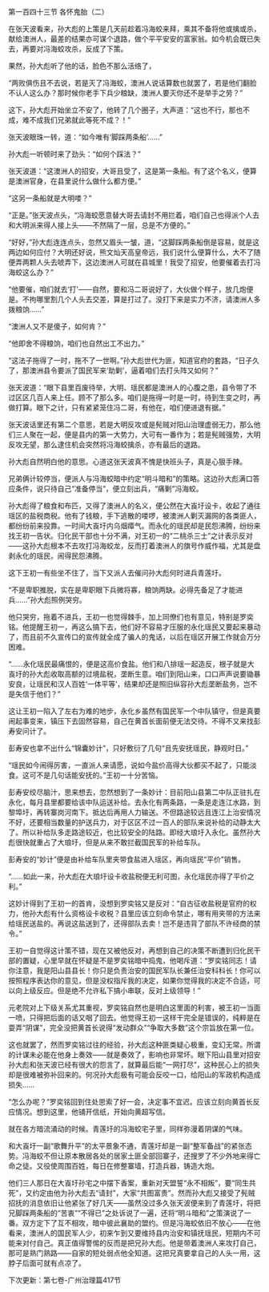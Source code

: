 

第一百四十三节 各怀鬼胎（二）

在张天波看来，孙大彪的上策是几天前趁着冯海蛟来拜，乘其不备将他或擒或杀，献给澳洲人，最差的结果亦可谋个退路，做个平平安安的富家翁。如今机会既已失去，再要对冯海蛟攻杀，反成了下策。

果然，孙大彪听了他的话，脸色不那么活络了，

“两败俱伤且不去说，若是灭了冯海蛟，澳洲人说话算数也就罢了，若是他们翻脸不认人这么办？那时候你老手下兵少粮缺，澳洲人要灭你还不是举手之劳？”

这下，孙大彪开始坐立不安了，他转了几个圈子，大声道：“这也不行，那也不成，难不成我们兄弟就此等死不成？！”

张天波眼珠一转，道：“如今唯有‘脚踩两条船’……”

孙大彪一听顿时来了劲头：“如何个踩法？”

张天波道：“这澳洲人的招安，大哥且受了，这是第一条船。有了这个名义，便算是澳洲官身，在县里说什么做什么都方便。”

“这另一条船就是大明喽？”

“正是。”张天波点头，“冯海蛟愿意替大哥去请封不用拦着，咱们自己也得派个人去和大明派来得人接上头――不然隔了一层，总是不方便的。”

“好好，”孙大彪连连点头，忽然又眉头一皱，道，“这脚踩两条船倒是容易，就是这两边如何应付？大明还好说，熊文灿天高皇帝远，我们说什么便算什么，大不了随便弄两颗人头去唬弄下，这边澳洲人可就在县城里！我受了招安，他要催着去打冯海蛟这么办？”

“他要催，咱们就去‘打’――自然，要和冯二哥说好了，大伙做个样子，放几炮便是。不拘哪里割几个人头去交差，算是打过了。没打下来是实力不济，请澳洲人多拨粮饷……”

“澳洲人又不是傻子，如何肯？”

“他即舍不得粮饷，咱们也自然出工不出力。”

“这法子拖得了一时，拖不了一世啊。”孙大彪世代为匪，知道官府的套路，“日子久了，那澳洲县令要派了国民军来‘助剿’，逼着咱们去打头阵又如何？”

张天波道：“眼下县里百废待举，大明、瑶民都是澳洲人的心腹之患，县令带了不过区区几百人来上任。顾不了那么多。咱们是拖得一时是一时，待到生变之时，再做打算。眼下之计，只有紧紧笼住冯二哥，有他在，咱们便进退有据。”

张天波话里还有第二个意思，若是大明反攻或是髡贼对阳山治理虚弱无力，那么他们三人聚在一起，便是县内的第一大势力，大可有一番作为；若是髡贼强势，大明反攻无望，那么逮住机会突然将冯海蛟擒杀，亦有最后的退路。

孙大彪自然明白他的意思。心道这张天波真不愧是快班头子，真是心狠手辣。

兄弟俩计较停当，便派人与冯海蛟暗中约定“明斗暗和”的策略。这边孙大彪满口答应条件，说只待自己“准备停当”，便立刻出兵，“痛剿”冯海蛟。

孙大彪得了粮食和布匹，又得了澳洲人的名义，便公然在大崀圩设卡，收起了通往瑶区的盐税商税。他有了钱粮，手下逃散的喽啰，被澳洲人剿灭漏网的各类匪人，都纷纷前来投靠。一时间大崀圩内乌烟瘴气。而永化的瑶民却是民怨沸腾，纷纷来找王初一告状。归化民干部也十分不满，对王初一的“二桃杀三士”之计表示反对――这孙大彪根本不去攻打冯海蛟龙，反而打着澳洲人的旗号作威作福，尤其是盘剥永化的瑶民，闹得民怨沸腾。

这下王初一有些坐不住了，当下又派人去催问孙大彪何时进兵青莲圩。

“不是卑职推脱，实在是卑职眼下兵微将寡，粮饷两缺。必得先备足了才能进兵……”孙大彪照例哭穷。

他只哭穷，拖着不进兵，王初一也觉得棘手，加上同僚们也有意见，特别是罗奕铭。他提醒王初一，再这么搞下去，他们好不容易才压服的永化瑶民又要起来暴动了，而且前不久宣传口的宣传就全成了骗人的鬼话，以后在瑶区开展工作就会万分困难。

“……永化瑶民最痛恨的，便是这高价食盐。他们和八排瑶一起造反，根子就是大崀圩的孙大彪收取高额的过境盐税，垄断生意。咱们到阳山来，口口声声说要锄暴安良，让瑶民和汉人百姓‘一体平等’，结果却还是照旧纵容孙大彪垄断盐务，岂不是失信于他们？”

这让王初一陷入了左右为难的地步，永化乡虽然有国民军一个中队镇守，但是真要闹起事变来，镇压下去固然容易，自己在黄首长面前便无法交待。不得不又来找彭寿安问计了。

彭寿安也拿不出什么“锦囊妙计”，只好敷衍了几句“且先安抚瑶民，静观时日。”

“瑶民如今闹得厉害，一直派人来请愿，说如今盐价高得大伙都买不起了，只能淡食。这可不是几句话能安抚的。”王初一十分苦恼。

彭寿安绞尽脑汁，思来想去，忽然想到了一条妙计：目前阳山县第二中队正驻扎在永化，每月县里都要给该中队运送补给。去永化有两条路，一条是走连江水路，到黎埠圩，再转寨岗河南下。抵达后再用人力输送。不但路途较远且连江上治安情况不好，还要相当数量的护送兵力，对于区区不过一百人的部队来说补给的动静太大了。所以补给队多走路途较近，也比较安全的陆路。即经大琅圩入永化。虽然孙大彪很快就重占了大琅圩，但是从来不敢拦截国民军的补给车队。

彭寿安的“妙计”便是由补给车队里夹带食盐进入瑶区，再向瑶民“平价”销售。

“……如此一来，孙大彪在大琅圩设卡收盐税便无利可图，永化瑶民亦得了平价之利。”

这妙计得到了王初一的首肯，没想到罗奕铭又是反对：“自古征收盐税是官府的权力，他孙大彪有什么资格设卡收税？县里应该立刻命令禁止，哪有用夹带的方法来给瑶民送盐的。再说这盐送到了，还得部队去卖！岂不是违背了部队不许经商的禁令。”

王初一自觉得这计策不错，现在又被他反对，再想到自己的决策不断遭到归化民干部的置疑，心里早就在怀疑是不是罗奕铭暗中捣鬼，他喝斥道：“罗奕铭同志！请你注意，我是阳山县县长！你只是负责治安的国民军队长兼任治安科科长！你可以按照程序表达你的意见，但是没权指斥我的决定，如果你觉得我的决定不合适，可以向上级反应。但是绝不允许私下搞小串联，反对上级领导！”

元老院对上下级关系尤其重视，罗奕铭自然也是明白这里面的利害，被王初一当面一喷，只得把后面的话又咽了回去。他觉得王初一这样干完全是错误的，纯粹是在耍弄“阴谋”，完全没把黄首长说得“发动群众”“争取大多数”这个宗旨放在第一位。

这也就罢了，然而罗奕铭过往的经验，孙大彪这种匪类疑心极重，变幻无常。所谓的计谋未必能在他身上奏效――就是奏效了，影响也非常坏。眼下阳山县里对招安孙大彪和张天波已经有很大的怨言了，就算最后能“一网打尽”，这种民心上的损失却是很难被弥补回来的。何况孙大彪极有可能会反咬一口，给阳山的军政机构造成损失……

“怎么办呢？”罗奕铭回到住处思索了好一会，决定事不宜迟。应该立刻向黄首长反应情况。想到这里，他铺开信纸，开始向黄超写信。

就在各方暗流涌动的时候。青莲圩的冯海蛟宅子里，同样弥漫着阴谋的气味。

和大崀圩一副“歌舞升平”的太平景象不通，青莲圩却是一副“整军备战”的紧张态势。冯海蛟不但让原本散居各处的居家土匪全部回寨子，还搜罗了不少外地来得亡命之徒。又役使周围百姓，每日在修整寨墙，打造兵器，铸造大炮。

他们三人那日在大崀圩孙宅之中摆下香案，重新对天盟誓“永不相叛”，要“同生共死”，又约定由他为孙大彪去“请封”，大家“共图富贵”。然而孙大彪又接受了髡贼招抚的消息依旧让他紧张了好几天――虽然没过多久张天波便来到了青莲圩，将把兄脚踩两条船的“苦衷”“不得已”之处诉说了一遍，还将“明斗暗和”之策演说了一番。双方定下了互不相攻，暗中彼此襄助的盟约。但是冯海蛟依旧不放心――在他看来，澳洲人的国民军人少，初来乍到又要维持县内治安和镇抚瑶民，短期内不可能来对付自己。真正值得警惕的反而是把兄孙大彪。他是带着澳洲人来攻打自己，那可是熟门熟路――自家的短处弱点他全知道。这把兄真要拿自己的人头一用，这脖子后面可就有点凉了。

下次更新：第七卷-广州治理篇417节

